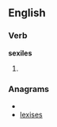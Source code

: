 
==English==

===Verb===
'''sexiles'''

# {{third-person singular of|[[sexile]]}}

===Anagrams===
* {{alphagram|eeilssx}}
* [[lexises#English|lexises]]